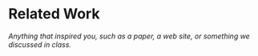 # Related Work {#work}

*Anything that inspired you, such as a paper, a web site, or something we discussed in class.*


